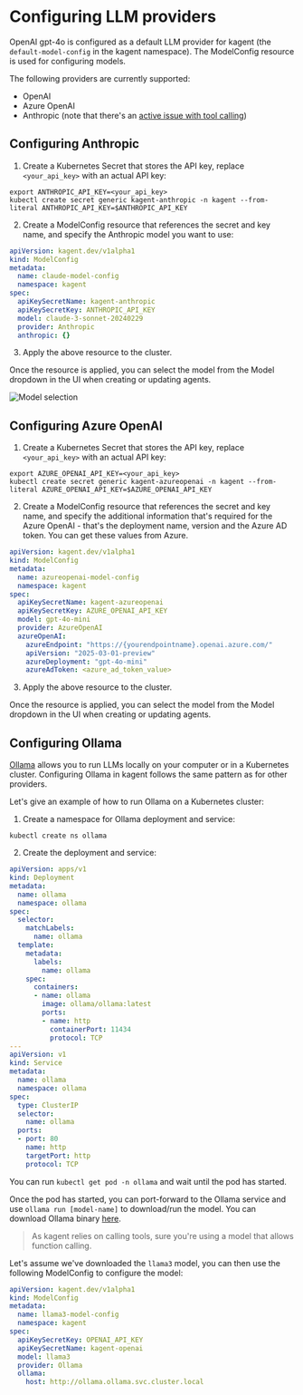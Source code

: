 # Configuring LLM providers

OpenAI gpt-4o is configured as a default LLM provider for kagent (the `default-model-config` in the kagent namespace). The ModelConfig resource is used for configuring models.

The following providers are currently supported:

- OpenAI
- Azure OpenAI
- Anthropic (note that there's an [active issue with tool calling](https://github.com/kagent-dev/kagent/issues/200))

## Configuring Anthropic

1. Create a Kubernetes Secret that stores the API key, replace `<your_api_key>` with an actual API key:

```shell
export ANTHROPIC_API_KEY=<your_api_key>
kubectl create secret generic kagent-anthropic -n kagent --from-literal ANTHROPIC_API_KEY=$ANTHROPIC_API_KEY
```

2. Create a ModelConfig resource that references the secret and key name, and specify the Anthropic model you want to use:

```yaml
apiVersion: kagent.dev/v1alpha1
kind: ModelConfig
metadata:
  name: claude-model-config
  namespace: kagent
spec:
  apiKeySecretName: kagent-anthropic
  apiKeySecretKey: ANTHROPIC_API_KEY
  model: claude-3-sonnet-20240229
  provider: Anthropic
  anthropic: {}
```

3. Apply the above resource to the cluster.

Once the resource is applied, you can select the model from the Model dropdown in the UI when creating or updating agents.

![Model selection](/images/modelselection.png "kagent model selection dropdown")


## Configuring Azure OpenAI

1. Create a Kubernetes Secret that stores the API key, replace `<your_api_key>` with an actual API key:

```shell
export AZURE_OPENAI_API_KEY=<your_api_key>
kubectl create secret generic kagent-azureopenai -n kagent --from-literal AZURE_OPENAI_API_KEY=$AZURE_OPENAI_API_KEY
```

2. Create a ModelConfig resource that references the secret and key name, and specify the additional information that's required for the Azure OpenAI - that's the deployment name, version and the Azure AD token. You can get these values from Azure.

```yaml
apiVersion: kagent.dev/v1alpha1
kind: ModelConfig
metadata:
  name: azureopenai-model-config
  namespace: kagent
spec:
  apiKeySecretName: kagent-azureopenai
  apiKeySecretKey: AZURE_OPENAI_API_KEY
  model: gpt-4o-mini
  provider: AzureOpenAI
  azureOpenAI:
    azureEndpoint: "https://{yourendpointname}.openai.azure.com/"
    apiVersion: "2025-03-01-preview"
    azureDeployment: "gpt-4o-mini"
    azureAdToken: <azure_ad_token_value>
```

3. Apply the above resource to the cluster.

Once the resource is applied, you can select the model from the Model dropdown in the UI when creating or updating agents.

## Configuring Ollama

[Ollama](https://ollama.com) allows you to run LLMs locally on your computer or in a Kubernetes cluster. Configuring Ollama in kagent follows the same pattern as for other providers.

Let's give an example of how to run Ollama on a Kubernetes cluster:

1. Create a namespace for Ollama deployment and service:

```shell
kubectl create ns ollama
```

2. Create the deployment and service:

```yaml
apiVersion: apps/v1
kind: Deployment
metadata:
  name: ollama
  namespace: ollama
spec:
  selector:
    matchLabels:
      name: ollama
  template:
    metadata:
      labels:
        name: ollama
    spec:
      containers:
      - name: ollama
        image: ollama/ollama:latest
        ports:
        - name: http
          containerPort: 11434
          protocol: TCP
---
apiVersion: v1
kind: Service
metadata:
  name: ollama
  namespace: ollama
spec:
  type: ClusterIP
  selector:
    name: ollama
  ports:
  - port: 80
    name: http
    targetPort: http
    protocol: TCP
```

You can run `kubectl get pod -n ollama` and wait until the pod has started.

Once the pod has started, you can port-forward to the Ollama service and use `ollama run [model-name]` to download/run the model. You can download Ollama binary [here](https://ollama.com/download/).

>As kagent relies on calling tools, sure you're using a model that allows function calling.

Let's assume we've downloaded the `llama3` model, you can then use the following ModelConfig to configure the model:

```yaml
apiVersion: kagent.dev/v1alpha1
kind: ModelConfig
metadata:
  name: llama3-model-config
  namespace: kagent
spec:
  apiKeySecretKey: OPENAI_API_KEY
  apiKeySecretName: kagent-openai
  model: llama3
  provider: Ollama
  ollama:
    host: http://ollama.ollama.svc.cluster.local
```